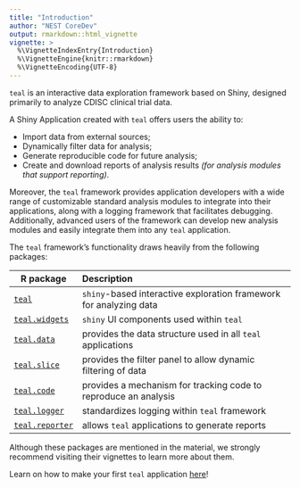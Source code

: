```yaml
---
title: "Introduction"
author: "NEST CoreDev"
output: rmarkdown::html_vignette
vignette: >
  %\VignetteIndexEntry{Introduction}
  %\VignetteEngine{knitr::rmarkdown}
  %\VignetteEncoding{UTF-8}
---
```


`teal` is an interactive data exploration framework based on Shiny, designed primarily to analyze CDISC clinical trial data.

A Shiny Application created with `teal` offers users the ability to:

- Import data from external sources;
- Dynamically filter data for analysis;
- Generate reproducible code for future analysis;
- Create and download reports of analysis results _(for analysis modules that support reporting)_.

Moreover, the `teal` framework provides application developers with a wide range of customizable standard analysis modules to integrate into their applications, along with a logging framework that facilitates debugging.
Additionally, advanced users of the framework can develop new analysis modules and easily integrate them into any `teal` application.

The `teal` framework's functionality draws heavily from the following packages:  

| R package            | Description                                                             |
|----------------------|:------------------------------------------------------------------------|
|[`teal`](https://insightsengineering.github.io/teal)                     | `shiny`-based interactive exploration framework for analyzing data|
|[`teal.widgets`](https://insightsengineering.github.io/teal.widgets)     | `shiny` UI components used within `teal`|
|[`teal.data`](https://insightsengineering.github.io/teal.data)           | provides the data structure used in all `teal` applications|
|[`teal.slice`](https://insightsengineering.github.io/teal.slice)         | provides the filter panel to allow dynamic filtering of data|
|[`teal.code`](https://insightsengineering.github.io/teal.code)           | provides a mechanism for tracking code to reproduce an analysis|
|[`teal.logger`](https://insightsengineering.github.io/teal.logger)       | standardizes logging within `teal` framework|
|[`teal.reporter`](https://insightsengineering.github.io/teal.reporter)   | allows `teal` applications to generate reports|

Although these packages are mentioned in the material, we strongly recommend visiting their vignettes to learn more about them.

Learn on how to make your first `teal` application [here](https://insightsengineering.github.io/teal/latest-tag/articles/teal.html)!
